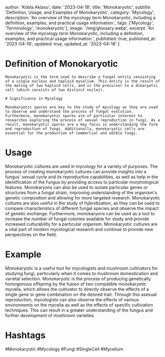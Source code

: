 
  author: 'Kobla Aklasu',
  date: '2023-04-18',
  title: 'Monokaryotic',
  subtitle: 'Definition, Usage, and Examples of Monokaryotic',
  category: 'Mycology',
  description: 'An overview of the mycology term Monokaryotic, including a definition, examples, and practical usage information.',
  tags: ['Mycology', 'Terminology', 'monokaryotic'],
  image: '/img/glossary.webp',
  excerpt: 'An overview of the mycology term Monokaryotic, including a definition, examples, and practical usage information.',
  published: true,
  published_at: '2023-04-18',
  updated: true,
  updated_at: '2023-04-18'
}




# Definition of Monokaryotic
    
    Monokaryotic is the term used to describe a fungal entity consisting of a single nucleus and haploid mycelium. This entity is the result of the mating of two haploid cells, and is the precursor to a dikaryotic cell (which consists of two distinct nuclei).
    
    # Significance in Mycology 
    
    Monokaryotic spores are key to the study of mycology as they are used to observe and understand the process of fungal evolution. Furthermore, monokaryotic spores are of particular interest to researches exploring the process of sexual reproduction in fungi. As a result, monokaryotic spores are a key focus in understanding the form and reproduction of fungi. Additionally, monokaryotic cells are essential for the production of commercial and edible fungi.

# Usage

Monokaryotic cultures are used in mycology for a variety of purposes. The process of creating monokaryotic cultures can provide insights into a fungus' sexual cycle and its reproductive capabilities, as well as help in the identification of the fungus by providing access to particular morphological features. Monokaryons can also be used to isolate particular genes or structures from a fungal strain, improving understanding of the organism's genetic composition and allowing for more targeted research. Monokaryotic cultures are also useful in the study of hybridization, as they can be used to compare characteristics of different fungal species and observe the impact of genetic exchange. Furthermore, monokaryons can be used as a tool to increase the number of fungal colonies available for study and provide increased culturability for a particular organism. Monokaryotic cultures are a vital part of modern mycological research and continue to provide new perspectives on the field.

# Example

Monokaryotic is a useful tool for mycologists and mushroom cultivators for studying fungi, particularly when it comes to mushroom domestication and varietal selection. Monokaryotic is the process of producing genetically homogenous offspring by the fusion of two compatible monokaryotic mycelia, which allows the cultivator to directly observe the effects of a single gene or gene combination on the desired trait. Through this asexual reproduction, mycologists can also observe the effects of various environments on the mycelia as well as the effects of specific cultivation techniques. This can result in a greater understanding of the fungus and further development of mushroom varieties.

# Hashtags

#Monokaryotic #Mycology #Fungi #SingleCell #Mycelium

